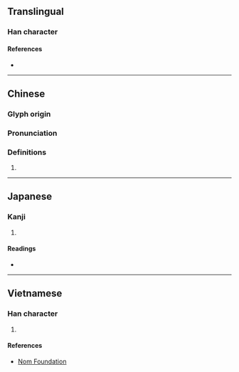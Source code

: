 {{character info/new}}
==Translingual==

===Han character===
{{Han char|rn=32|rad=土|as=03|sn=6|four=48117|canj=GON|ids=⿰土乞}}

====References====
* {{Han ref|kx=0223.120|dkj=04883|dj=0456.020|hdz=10419.090|uh=572A|ud=22314|bh=C9C9|bd=51657}}

----

==Chinese==
{{zh-forms}}

===Glyph origin===
{{Han etym}}

===Pronunciation===
{{zh-pron
|m=gē
|c=ngat6,gat6
|mc=y
|oc=y
|cat=
}}

===Definitions===
{{zh-hanzi}}

# {{rfdef|zh}}

----

==Japanese==

===Kanji===
{{ja-kanji|grade=|rs=土03}}

# {{defn|lang=ja|sort=土03}}

====Readings====
* {{ja-readings|on=[[ぎつ]] (gitsu), [[ぎち]] (gichi), [[ごち]] (gochi), [[いつ]] (itsu), [[おち]] (ochi)|kun=}}

----

==Vietnamese==

===Han character===
{{vi-hantu|[[ngật]]|rs=土03}}

# {{defn|lang=vi|sort=土03}}

====References====
* [http://nomfoundation.org/common/nom_details.php?codepoint=572a Nom Foundation]